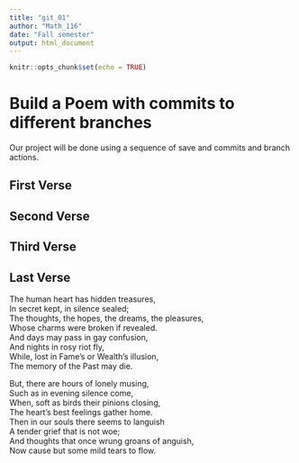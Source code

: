 ```yaml
---
title: "git_01"
author: "Math_116"
date: "Fall semester"
output: html_document
---
```


```r
knitr::opts_chunk$set(echo = TRUE)
```
# Build a Poem with commits to different branches
Our project will be done using a sequence of save and commits and branch actions.
<!-- Do not modify or change any text in "!--" bracketed areas such as this --- these are instructions to
you, if you change any of this the git program will notice it and compromise your git merging strategy !-->

## First Verse 
<!--Put the first five lines of a poem by Lewis Carrol in this section!-->

## Second Verse
<!--Put the first five lines of a poem by Robert Frost here!-->

## Third Verse
<!--Put the first two verses of The Walrus and the Carpenter here!-->

## Last Verse
<!--Put a short poem of your choice 8-20 lines,here!-->
The human heart has hidden treasures,   
In secret kept, in silence sealed;    
The thoughts, the hopes, the dreams, the pleasures,   
Whose charms were broken if revealed.   
And days may pass in gay confusion,   
And nights in rosy riot fly,   
While, lost in Fame's or Wealth's illusion,     
The memory of the Past may die.   

But, there are hours of lonely musing,   
Such as in evening silence come,   
When, soft as birds their pinions closing,   
The heart's best feelings gather home.   
Then in our souls there seems to languish   
A tender grief that is not woe;   
And thoughts that once wrung groans of anguish,   
Now cause but some mild tears to flow.   
